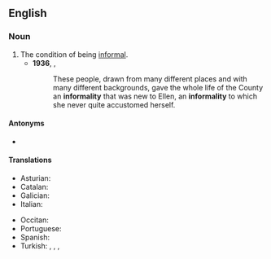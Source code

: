 ==English==

===Noun===
{{en-noun|~|informalities}}

# The condition of being [[informal]].
#* '''1936''', {{w|Margaret Mitchell}}, ''{{w|Gone with the Wind}}''
#*: These people, drawn from many different places and with many different backgrounds, gave the whole life of the County an '''informality''' that was new to Ellen, an '''informality''' to which she never quite accustomed herself.

====Antonyms====
* {{l|en|formality}}

====Translations====
{{trans-top|condition of being informal}}
* Asturian: {{t|ast|informalidá|f}}
* Catalan: {{t|ca|informalitat|f}}
* Galician: {{t+|gl|informalidade|f}}
* Italian: {{t|it|informalità|f}}
{{trans-mid}}
* Occitan: {{t|oc|informalitat|f}}
* Portuguese: {{t|pt|informalidade|f}}
* Spanish: {{t+|es|informalidad|f}}
* Turkish: {{t|tr|informelite}}, {{t+|tr|teklifsizlik}}, {{t|tr|resmiyetsizlik}}, {{t+|tr|senlibenlilik}}
{{trans-bottom}}